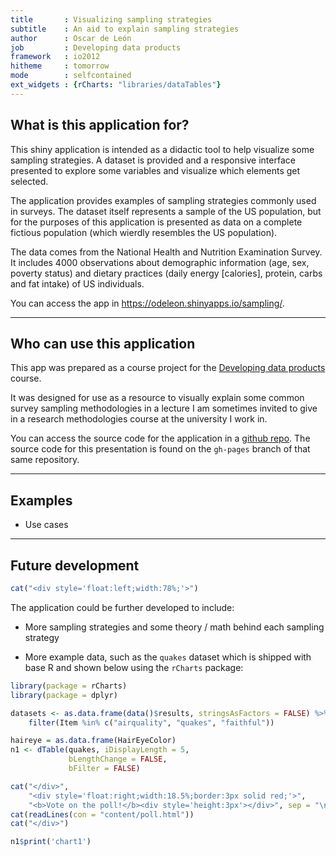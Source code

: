 ```yaml
---
title       : Visualizing sampling strategies
subtitle    : An aid to explain sampling strategies
author      : Oscar de León
job         : Developing data products
framework   : io2012
hitheme     : tomorrow 
mode        : selfcontained
ext_widgets : {rCharts: "libraries/dataTables"}
---
```


## What is this application for?

This shiny application is intended as a didactic tool to help visualize some sampling strategies. A dataset is provided and a responsive interface presented to explore some variables and visualize which elements get selected.

The application provides examples of sampling strategies commonly used in surveys. The dataset itself represents a sample of the US population, but for the purposes of this application is presented as data on a complete fictious population (which wierdly resembles the US population).

The data comes from the National Health and Nutrition Examination Survey. It includes 4000 observations about demographic information (age, sex, poverty status) and dietary practices (daily energy [calories], protein, carbs and fat intake) of US individuals.

You can access the app in [https://odeleon.shinyapps.io/sampling/](https://odeleon.shinyapps.io/sampling/).

---

## Who can use this application

This app was prepared as a course project for the [Developing data products](https://www.coursera.org/course/devdataprod) course.

It was designed for use as a resource to visually explain some common survey sampling methodologies in a lecture I am sometimes invited to give in a research methodologies course at the university I work in.

You can access the source code for the application in a [github repo](https://github.com/odeleongt/sampling_shinyapp). The source code for this presentation is found on the `gh-pages` branch of that same repository.


---

## Examples

- Use cases

---

## Future development

```r
cat("<div style='float:left;width:78%;'>")
```


<p>The application could be further developed to include:</p>

<ul>
<li><p>More sampling strategies and some theory / math behind each sampling strategy</p></li>
<li><p>More example data, such as the <code>quakes</code> dataset which is shipped with base R and shown below using the <code>rCharts</code> package:</p></li>
</ul>

```r
library(package = rCharts)
library(package = dplyr)

datasets <- as.data.frame(data()$results, stringsAsFactors = FALSE) %>%
    filter(Item %in% c("airquality", "quakes", "faithful"))

haireye = as.data.frame(HairEyeColor)
n1 <- dTable(quakes, iDisplayLength = 5,
             bLengthChange = FALSE,
             bFilter = FALSE)

cat("</div>",
    "<div style='float:right;width:18.5%;border:3px solid red;'>",
    "<b>Vote on the poll!</b><div style='height:3px'></div>", sep = "\n")
cat(readLines(con = "content/poll.html"))
cat("</div>")

n1$print('chart1')
```

